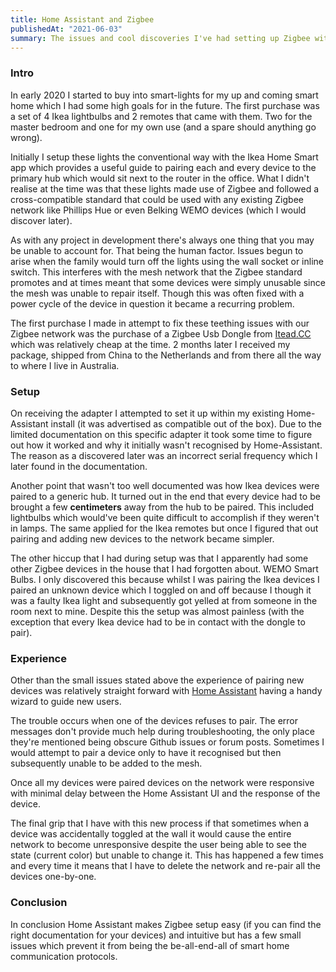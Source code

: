 ```yaml
---
title: Home Assistant and Zigbee
publishedAt: "2021-06-03"
summary: The issues and cool discoveries I've had setting up Zigbee with Home Assistant
---
```


### Intro

In early 2020 I started to buy into smart-lights for my up and coming smart home which I had some high goals for in the future. The first purchase was a set of 4 Ikea lightbulbs and 2 remotes that came with them. Two for the master bedroom and one for my own use (and a spare should anything go wrong).

Initially I setup these lights the conventional way with the Ikea Home Smart app which provides a useful guide to pairing each and every device to the primary hub which would sit next to the router in the office. What I didn't realise at the time was that these lights made use of Zigbee and followed a cross-compatible standard that could be used with any existing Zigbee network like Phillips Hue or even Belking WEMO devices (which I would discover later).

As with any project in development there's always one thing that you may be unable to account for. That being the human factor. Issues begun to arise when the family would turn off the lights using the wall socket or inline switch. This interferes with the mesh network that the Zigbee standard promotes and at times meant that some devices were simply unusable since the mesh was unable to repair itself. Though this was often fixed with a power cycle of the device in question it became a recurring problem.

The first purchase I made in attempt to fix these teething issues with our Zigbee network was the purchase of a Zigbee Usb Dongle from [Itead.CC](https://www.itead.cc/zigbee-3-0-usb-dongle.html) which was relatively cheap at the time. 2 months later I received my package, shipped from China to the Netherlands and from there all the way to where I live in Australia.

### Setup

On receiving the adapter I attempted to set it up within my existing Home-Assistant install (it was advertised as compatible out of the box). Due to the limited documentation on this specific adapter it took some time to figure out how it worked and why it initially wasn't recognised by Home-Assistant. The reason as a discovered later was an incorrect serial frequency which I later found in the documentation.

Another point that wasn't too well documented was how Ikea devices were paired to a generic hub. It turned out in the end that every device had to be brought a few **centimeters** away from the hub to be paired. This included lightbulbs which would've been quite difficult to accomplish if they weren't in lamps. The same applied for the Ikea remotes but once I figured that out pairing and adding new devices to the network became simpler.

The other hiccup that I had during setup was that I apparently had some other Zigbee devices in the house that I had forgotten about. WEMO Smart Bulbs. I only discovered this because whilst I was pairing the Ikea devices I paired an unknown device which I toggled on and off because I though it was a faulty Ikea light and subsequently got yelled at from someone in the room next to mine. Despite this the setup was almost painless (with the exception that every Ikea device had to be in contact with the dongle to pair).

### Experience

Other than the small issues stated above the experience of pairing new devices was relatively straight forward with [Home Assistant](https://home-assistant.io) having a handy wizard to guide new users.

The trouble occurs when one of the devices refuses to pair. The error messages don't provide much help during troubleshooting, the only place they're mentioned being obscure Github issues or forum posts. Sometimes I would attempt to pair a device only to have it recognised but then subsequently unable to be added to the mesh.

Once all my devices were paired devices on the network were responsive with minimal delay between the Home Assistant UI and the response of the device.

The final grip that I have with this new process if that sometimes when a device was accidentally toggled at the wall it would cause the entire network to become unresponsive despite the user being able to see the state (current color) but unable to change it. This has happened a few times and every time it means that I have to delete the network and re-pair all the devices one-by-one.

### Conclusion

In conclusion Home Assistant makes Zigbee setup easy (if you can find the right documentation for your devices) and intuitive but has a few small issues which prevent it from being the be-all-end-all of smart home communication protocols.
